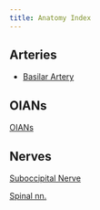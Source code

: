 ```yaml
---
title: Anatomy Index
---
```


## Arteries 
- [Basilar Artery]({{< var ref-basilar-artery.path >}})

## OIANs
[OIANs]({{< var ref-oians.path >}})

## Nerves
[Suboccipital Nerve]({{< var ref-suboccipital-nerve.path >}})

[Spinal nn.]({{< var ref-spinal-nerves.path >}})